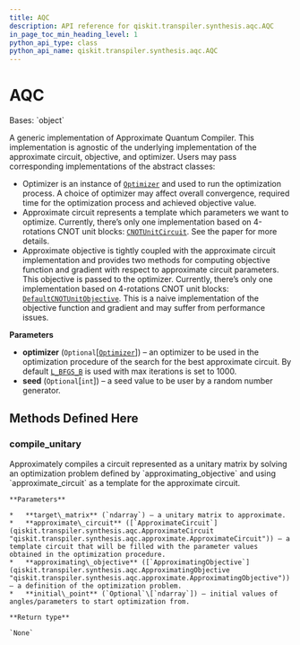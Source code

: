 ```yaml
---
title: AQC
description: API reference for qiskit.transpiler.synthesis.aqc.AQC
in_page_toc_min_heading_level: 1
python_api_type: class
python_api_name: qiskit.transpiler.synthesis.aqc.AQC
---
```


# AQC

<Class id="qiskit.transpiler.synthesis.aqc.AQC" github="https://github.com/qiskit/qiskit/tree/stable/0.21/qiskit/transpiler/synthesis/aqc/aqc.py" signature="AQC(optimizer=None, seed=None)">
  Bases: `object`

  A generic implementation of Approximate Quantum Compiler. This implementation is agnostic of the underlying implementation of the approximate circuit, objective, and optimizer. Users may pass corresponding implementations of the abstract classes:

  *   Optimizer is an instance of [`Optimizer`](qiskit.algorithms.optimizers.Optimizer "qiskit.algorithms.optimizers.Optimizer") and used to run the optimization process. A choice of optimizer may affect overall convergence, required time for the optimization process and achieved objective value.
  *   Approximate circuit represents a template which parameters we want to optimize. Currently, there’s only one implementation based on 4-rotations CNOT unit blocks: [`CNOTUnitCircuit`](qiskit.transpiler.synthesis.aqc.CNOTUnitCircuit "qiskit.transpiler.synthesis.aqc.CNOTUnitCircuit"). See the paper for more details.
  *   Approximate objective is tightly coupled with the approximate circuit implementation and provides two methods for computing objective function and gradient with respect to approximate circuit parameters. This objective is passed to the optimizer. Currently, there’s only one implementation based on 4-rotations CNOT unit blocks: [`DefaultCNOTUnitObjective`](qiskit.transpiler.synthesis.aqc.DefaultCNOTUnitObjective "qiskit.transpiler.synthesis.aqc.DefaultCNOTUnitObjective"). This is a naive implementation of the objective function and gradient and may suffer from performance issues.

  **Parameters**

  *   **optimizer** (`Optional`\[[`Optimizer`](qiskit.algorithms.optimizers.Optimizer "qiskit.algorithms.optimizers.optimizer.Optimizer")]) – an optimizer to be used in the optimization procedure of the search for the best approximate circuit. By default [`L_BFGS_B`](qiskit.algorithms.optimizers.L_BFGS_B "qiskit.algorithms.optimizers.L_BFGS_B") is used with max iterations is set to 1000.
  *   **seed** (`Optional`\[`int`]) – a seed value to be user by a random number generator.

  ## Methods Defined Here

  ### compile\_unitary

  <Function id="qiskit.transpiler.synthesis.aqc.AQC.compile_unitary" signature="AQC.compile_unitary(target_matrix, approximate_circuit, approximating_objective, initial_point=None)">
    Approximately compiles a circuit represented as a unitary matrix by solving an optimization problem defined by `approximating_objective` and using `approximate_circuit` as a template for the approximate circuit.

    **Parameters**

    *   **target\_matrix** (`ndarray`) – a unitary matrix to approximate.
    *   **approximate\_circuit** ([`ApproximateCircuit`](qiskit.transpiler.synthesis.aqc.ApproximateCircuit "qiskit.transpiler.synthesis.aqc.approximate.ApproximateCircuit")) – a template circuit that will be filled with the parameter values obtained in the optimization procedure.
    *   **approximating\_objective** ([`ApproximatingObjective`](qiskit.transpiler.synthesis.aqc.ApproximatingObjective "qiskit.transpiler.synthesis.aqc.approximate.ApproximatingObjective")) – a definition of the optimization problem.
    *   **initial\_point** (`Optional`\[`ndarray`]) – initial values of angles/parameters to start optimization from.

    **Return type**

    `None`
  </Function>
</Class>

